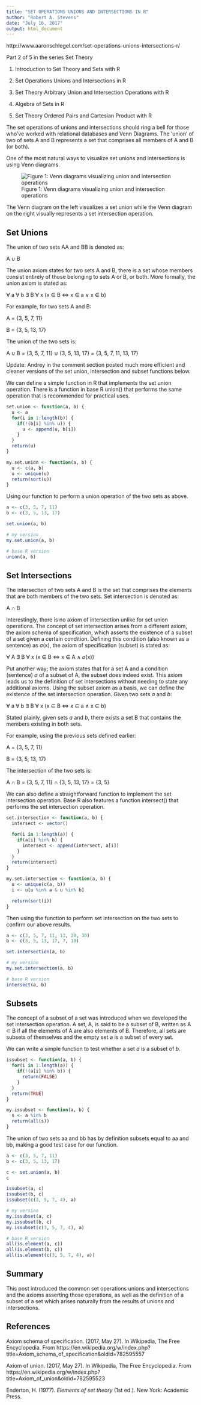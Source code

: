 ```yaml
---
title: "SET OPERATIONS UNIONS AND INTERSECTIONS IN R"
author: "Robert A. Stevens"
date: "July 16, 2017"
output: html_document
---
```


http://www.aaronschlegel.com/set-operations-unions-intersections-r/

Part 2 of 5 in the series Set Theory

1. Introduction to Set Theory and Sets with R

2. Set Operations Unions and Intersections in R

3. Set Theory Arbitrary Union and Intersection Operations with R

4. Algebra of Sets in R

5. Set Theory Ordered Pairs and Cartesian Product with R

The set operations of unions and intersections should ring a bell for those who've worked with relational databases and Venn Diagrams. The 'union' of two of sets A and B represents a set that comprises all members of A and B (or both).

One of the most natural ways to visualize set unions and intersections is using Venn diagrams.

![Figure 1: Venn diagrams visualizing union and intersection operations](venn.png)

The Venn diagram on the left visualizes a set union while the Venn diagram on the right visually represents a set intersection operation.

## Set Unions

The union of two sets AA and BB is denoted as:

A $\cup$ B

The union axiom states for two sets A and B, there is a set whose members consist entirely of those belonging to sets A or B, or both. More formally, the union axiom is stated as:

$\forall$ a $\forall$ b $\exists$ B $\forall$ x (x $\in$ B $\Leftrightarrow$ x $\in$ a $\vee$ x $\in$ b)

For example, for two sets A and B:

A = {3, 5, 7, 11}

B = {3, 5, 13, 17} 

The union of the two sets is:

A $\cup$ B = {3, 5, 7, 11} $\cup$ {3, 5, 13, 17} = {3, 5, 7, 11, 13, 17}

Update: Andrey in the comment section posted much more efficient and cleaner versions of the set union, intersection and subset functions below.

We can define a simple function in R that implements the set union operation. There is a function in base R union() that performs the same operation that is recommended for practical uses.

```r
set.union <- function(a, b) {
  u <- a
  for(i in 1:length(b)) {
    if(!(b[i] %in% u)) {
      u <- append(u, b[i])
    }
  }
  return(u)
}

my.set.union <- function(a, b) {
  u <- c(a, b)
  u <- unique(u)
  return(sort(u))
}
```

Using our function to perform a union operation of the two sets as above.

```r
a <- c(3, 5, 7, 11)
b <- c(3, 5, 13, 17)

set.union(a, b)

# my version
my.set.union(a, b)

# base R version
union(a, b)
```

## Set Intersections

The intersection of two sets A and B is the set that comprises the elements that are both members of the two sets. Set intersection is denoted as:

A $\cap$ B

Interestingly, there is no axiom of intersection unlike for set union operations. The concept of set intersection arises from a different axiom, the axiom schema of specification, which asserts the existence of a subset of a set given a certain condition. Defining this condition (also known as a sentence) as $\sigma$(x), the axiom of specification (subset) is stated as:

$\forall$ A $\exists$ B $\forall$ x (x $\in$ B $\Leftrightarrow$ x $\in$ A $\wedge$ $\sigma$(x))

Put another way; the axiom states that for a set A and a condition (sentence) $\sigma$ of a subset of A, the subset does indeed exist. This axiom leads us to the definition of set intersections without needing to state any additional axioms. Using the subset axiom as a basis, we can define the existence of the set intersection operation. Given two sets *a* and *b*:

$\forall$ a $\forall$ b $\exists$ B $\forall$ x (x $\in$ B $\Leftrightarrow$ x $\in$ a $\wedge$ x $\in$ b)

Stated plainly, given sets *a* and *b*, there exists a set B that contains the members existing in both sets.

For example, using the previous sets defined earlier:

A = {3, 5, 7, 11}

B = {3, 5, 13, 17}

The intersection of the two sets is:

A $\cap$ B = {3, 5, 7, 11} $\cap$ {3, 5, 13, 17} = {3, 5}

We can also define a straightforward function to implement the set intersection operation. Base R also features a function intersect() that performs the set intersection operation.

```r
set.intersection <- function(a, b) {
  intersect <- vector()

  for(i in 1:length(a)) {
    if(a[i] %in% b) {
      intersect <- append(intersect, a[i])
    }
  }
  return(intersect)
}

my.set.intersection <- function(a, b) {
  u <- unique(c(a, b))
  i <- u[u %in% a & u %in% b]

  return(sort(i))
}
```

Then using the function to perform set intersection on the two sets to confirm our above results.

```r
a <- c(3, 5, 7, 11, 13, 20, 30)
b <- c(3, 5, 13, 17, 7, 10)

set.intersection(a, b)

# my version
my.set.intersection(a, b)

# base R version
intersect(a, b)
```

## Subsets

The concept of a subset of a set was introduced when we developed the set intersection operation. A set, A, is said to be a subset of B, written as A $\subset$ B if all the elements of A are also elements of B. Therefore, all sets are subsets of themselves and the empty set $\varnothing$ is a subset of every set.

We can write a simple function to test whether a set *a* is a subset of *b*.

```r
issubset <- function(a, b) {
  for(i in 1:length(a)) {
    if(!(a[i] %in% b)) {
      return(FALSE)
    }
  }
  return(TRUE)
}

my.issubset <- function(a, b) {
  s <- a %in% b
  return(all(s))
}
```

The union of two sets aa and bb has by definition subsets equal to aa and bb, making a good test case for our function.

```r
a <- c(3, 5, 7, 11)
b <- c(3, 5, 13, 17)

c <- set.union(a, b)
c

issubset(a, c)
issubset(b, c)
issubset(c(3, 5, 7, 4), a)

# my version
my.issubset(a, c)
my.issubset(b, c)
my.issubset(c(3, 5, 7, 4), a)

# base R version
all(is.element(a, c))
all(is.element(b, c))
all(is.element(c(3, 5, 7, 4), a))
```

## Summary

This post introduced the common set operations unions and intersections and the axioms asserting those operations, as well as the definition of a subset of a set which arises naturally from the results of unions and intersections.

## References

Axiom schema of specification. (2017, May 27). In Wikipedia, The Free Encyclopedia. From https://en.wikipedia.org/w/index.php?title=Axiom_schema_of_specification&oldid=782595557

Axiom of union. (2017, May 27). In Wikipedia, The Free Encyclopedia. From https://en.wikipedia.org/w/index.php?title=Axiom_of_union&oldid=782595523

Enderton, H. (1977). *Elements of set theory* (1st ed.). New York: Academic Press.